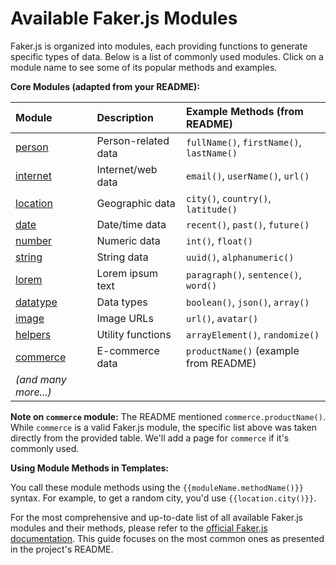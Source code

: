 # Available Faker.js Modules

Faker.js is organized into modules, each providing functions to generate specific types of data. Below is a list of commonly used modules. Click on a module name to see some of its popular methods and examples.

**Core Modules (adapted from your README):**

| Module                                   | Description             | Example Methods (from README)        |
| :--------------------------------------- | :---------------------- | :----------------------------------- |
| [person](./person)                       | Person-related data     | `fullName()`, `firstName()`, `lastName()` |
| [internet](./internet)                   | Internet/web data       | `email()`, `userName()`, `url()`    |
| [location](./location)                   | Geographic data         | `city()`, `country()`, `latitude()` |
| [date](./date)                           | Date/time data          | `recent()`, `past()`, `future()`     |
| [number](./number)                       | Numeric data            | `int()`, `float()`                   |
| [string](./string)                       | String data             | `uuid()`, `alphanumeric()`           |
| [lorem](./lorem)                         | Lorem ipsum text        | `paragraph()`, `sentence()`, `word()`|
| [datatype](./datatype)                   | Data types              | `boolean()`, `json()`, `array()`     |
| [image](./image)                         | Image URLs              | `url()`, `avatar()`                  |
| [helpers](./helpers)                     | Utility functions       | `arrayElement()`, `randomize()`    |
| [commerce](./commerce)                   | E-commerce data       | `productName()` (example from README) |
| _(and many more...)_                     |                         |                                      |

**Note on `commerce` module:** The README mentioned `commerce.productName()`. While `commerce` is a valid Faker.js module, the specific list above was taken directly from the provided table. We'll add a page for `commerce` if it's commonly used.

**Using Module Methods in Templates:**

You call these module methods using the `{{moduleName.methodName()}}` syntax. For example, to get a random city, you'd use `{{location.city()}}`.

For the most comprehensive and up-to-date list of all available Faker.js modules and their methods, please refer to the [official Faker.js documentation](https://fakerjs.dev/api/). This guide focuses on the most common ones as presented in the project's README.
